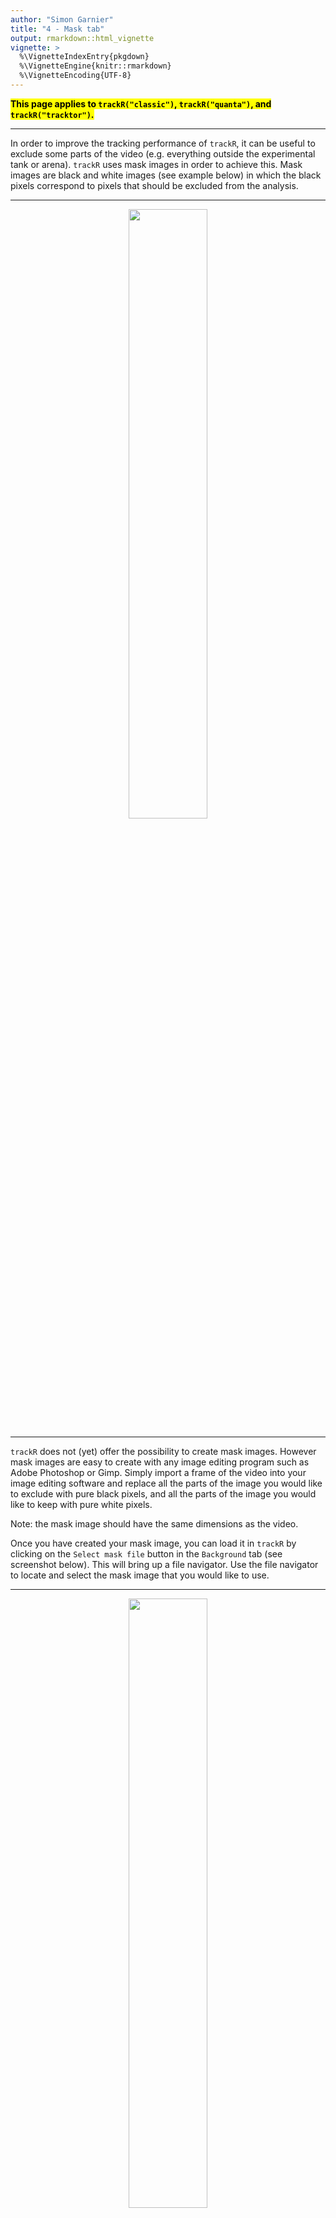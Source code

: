 ```yaml
---
author: "Simon Garnier"
title: "4 - Mask tab"
output: rmarkdown::html_vignette
vignette: >
  %\VignetteIndexEntry{pkgdown}
  %\VignetteEngine{knitr::rmarkdown}
  %\VignetteEncoding{UTF-8}
---
```


<mark>**This page applies to `trackR("classic")`, `trackR("quanta")`, and 
`trackR("tracktor")`.**</mark>

---

In order to improve the tracking performance of `trackR`, it can be useful to 
exclude some parts of the video (e.g. everything outside the experimental tank 
or arena). `trackR` uses mask images in order to achieve this. Mask images are 
black and white images (see example below) in which the black pixels correspond
to pixels that should be excluded from the analysis. 

---

<center> ![](../man/figures/sample_mask.png){width=50%} </center>

---

`trackR` does not (yet) offer the possibility to create mask images. However 
mask images are easy to create with any image editing program such as Adobe 
Photoshop or Gimp. Simply import a frame of the video into your image editing 
software and replace all the parts of the image you would like to exclude with 
pure black pixels, and all the parts of the image you would like to keep with 
pure white pixels. 

Note: the mask image should have the same dimensions as the video. 

Once you have created your mask image, you can load it in `trackR` by clicking 
on the `Select mask file` button in the `Background` tab (see screenshot below).
This will bring up a file navigator. Use the file navigator to locate and select 
the mask image that you would like to use. 

---

<center> ![](../man/figures/mask.png){width=50%} </center>

---

If the image is correctly loaded in `trackR`, the display window should show all 
the excluded parts as pure black, as shown in the example below on the right 
side. 

---

<center> ![](../man/figures/mask_before_after.png){width=75%} </center>

---
